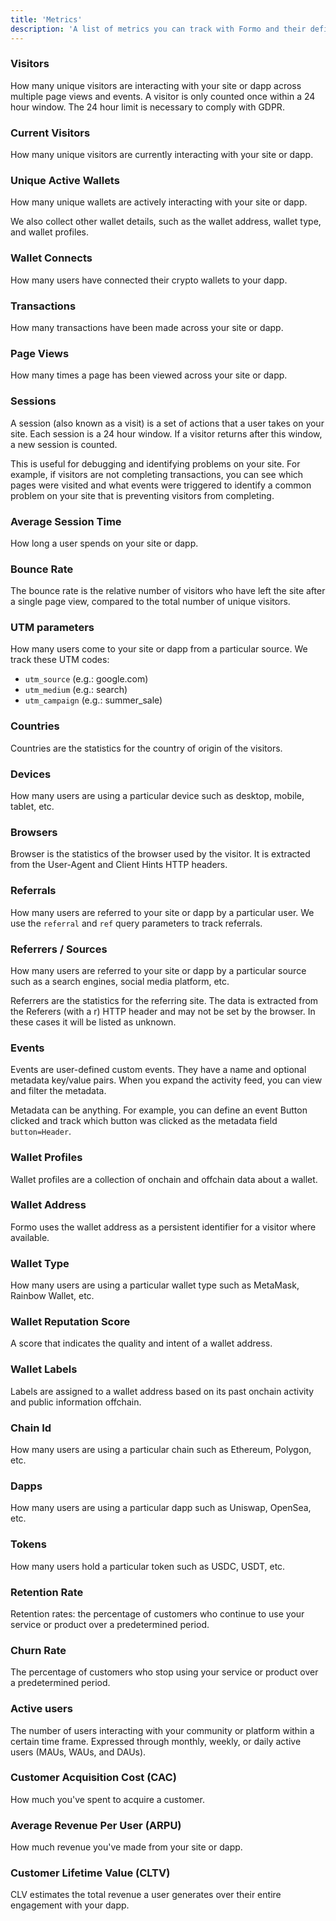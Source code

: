 ```yaml
---
title: 'Metrics'
description: 'A list of metrics you can track with Formo and their definitions.'
---
```


### Visitors

How many unique visitors are interacting with your site or dapp across multiple page views and events. 
A visitor is only counted once within a 24 hour window. The 24 hour limit is necessary to comply with GDPR.

### Current Visitors

How many unique visitors are currently interacting with your site or dapp.

### Unique Active Wallets

How many unique wallets are actively interacting with your site or dapp.

We also collect other wallet details, such as the wallet address, wallet type, and wallet profiles.

### Wallet Connects

How many users have connected their crypto wallets to your dapp.

### Transactions

How many transactions have been made across your site or dapp.

### Page Views

How many times a page has been viewed across your site or dapp.

### Sessions

A session (also known as a visit) is a set of actions that a user takes on your site. 
Each session is a 24 hour window. If a visitor returns after this window, a new session is counted.

This is useful for debugging and identifying problems on your site. 
For example, if visitors are not completing transactions, you can see which pages were visited and what events were triggered to identify a common problem on your site that is preventing visitors from completing.

### Average Session Time

How long a user spends on your site or dapp.

### Bounce Rate

The bounce rate is the relative number of visitors who have left the site after a single page view, compared to the total number of unique visitors.

### UTM parameters

How many users come to your site or dapp from a particular source. We track these UTM codes:

- `utm_source` (e.g.: google.com)
- `utm_medium` (e.g.: search)
- `utm_campaign` (e.g.: summer_sale)

### Countries

Countries are the statistics for the country of origin of the visitors.

### Devices

How many users are using a particular device such as desktop, mobile, tablet, etc.

### Browsers

Browser is the statistics of the browser used by the visitor. It is extracted from the User-Agent and Client Hints HTTP headers.

### Referrals

How many users are referred to your site or dapp by a particular user. We use the `referral` and `ref` query parameters to track referrals.

### Referrers / Sources

How many users are referred to your site or dapp by a particular source such as a search engines, social media platform, etc.

Referrers are the statistics for the referring site. The data is extracted from the Referers (with a r) HTTP header and may not be set by the browser. In these cases it will be listed as unknown.

### Events

Events are user-defined custom events. They have a name and optional metadata key/value pairs. When you expand the activity feed, you can view and filter the metadata.

Metadata can be anything. For example, you can define an event Button clicked and track which button was clicked as the metadata field `button=Header`. 

### Wallet Profiles

Wallet profiles are a collection of onchain and offchain data about a wallet.

### Wallet Address

Formo uses the wallet address as a persistent identifier for a visitor where available.

### Wallet Type

How many users are using a particular wallet type such as MetaMask, Rainbow Wallet, etc.

### Wallet Reputation Score

A score that indicates the quality and intent of a wallet address.

### Wallet Labels

Labels are assigned to a wallet address based on its past onchain activity and public information offchain.

### Chain Id

How many users are using a particular chain such as Ethereum, Polygon, etc.

### Dapps

How many users are using a particular dapp such as Uniswap, OpenSea, etc.

### Tokens

How many users hold a particular token such as USDC, USDT, etc.

### Retention Rate

Retention rates: the percentage of customers who continue to use your service or product over a predetermined period.

### Churn Rate

The percentage of customers who stop using your service or product over a predetermined period.

### Active users

The number of users interacting with your community or platform within a certain time frame.
Expressed through monthly, weekly, or daily active users (MAUs, WAUs, and DAUs). 

### Customer Acquisition Cost (CAC)

How much you've spent to acquire a customer.

### Average Revenue Per User (ARPU)

How much revenue you've made from your site or dapp.

### Customer Lifetime Value (CLTV)

CLV estimates the total revenue a user generates over their entire engagement with your dapp.
